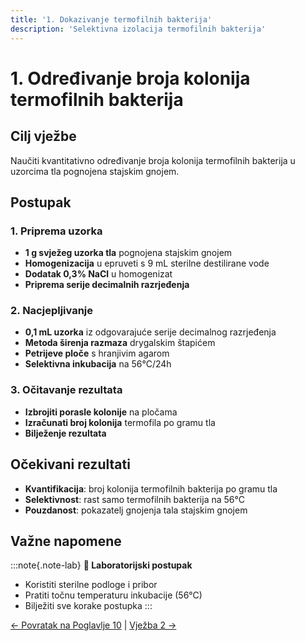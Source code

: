 ```yaml
---
title: '1. Dokazivanje termofilnih bakterija'
description: 'Selektivna izolacija termofilnih bakterija'
---
```


# 1. Određivanje broja kolonija termofilnih bakterija

## Cilj vježbe

Naučiti kvantitativno određivanje broja kolonija termofilnih bakterija u uzorcima tla pognojena stajskim gnojem.

## Postupak

### 1. Priprema uzorka
- **1 g svježeg uzorka tla** pognojena stajskim gnojem
- **Homogenizacija** u epruveti s 9 mL sterilne destilirane vode
- **Dodatak 0,3% NaCl** u homogenizat
- **Priprema serije decimalnih razrjeđenja**

### 2. Nacjepljivanje
- **0,1 mL uzorka** iz odgovarajuće serije decimalnog razrjeđenja
- **Metoda širenja razmaza** drygalskim štapićem
- **Petrijeve ploče** s hranjivim agarom
- **Selektivna inkubacija** na 56°C/24h

### 3. Očitavanje rezultata
- **Izbrojiti porasle kolonije** na pločama
- **Izračunati broj kolonija** termofila po gramu tla
- **Bilježenje rezultata**

## Očekivani rezultati

- **Kvantifikacija**: broj kolonija termofilnih bakterija po gramu tla
- **Selektivnost**: rast samo termofilnih bakterija na 56°C
- **Pouzdanost**: pokazatelj gnojenja tala stajskim gnojem

## Važne napomene

:::note{.note-lab}
**🧪 Laboratorijski postupak**
- Koristiti sterilne podloge i pribor
- Pratiti točnu temperaturu inkubacije (56°C)
- Bilježiti sve korake postupka
:::

[← Povratak na Poglavlje 10](/poglavlje-10/) | [Vježba 2 →](/poglavlje-10/vjezbe/vjezba-10-2)
